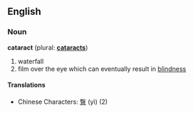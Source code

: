 ==English==
===Noun===
'''cataract''' (plural:  '''[[cataracts]]''')

# waterfall
# film over the eye which can eventually result in [[blindness]]

====Translations====
*Chinese Characters: [[瞖]] (yì) (2)